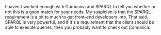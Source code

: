
<AuthorNote title="Should you choose Comunica?">
    I haven't worked enough with Comunica and SPARQL to tell you whether or not this is a good match for your needs.
    My suspicion is that the SPARQL requirement is a bit to much to get front-end developers into. That said, SPARQL is
    very powerful, and if it's a requirement that the client should be able to execute queries, then you probably want
    to check out Comunica.
</AuthorNote>